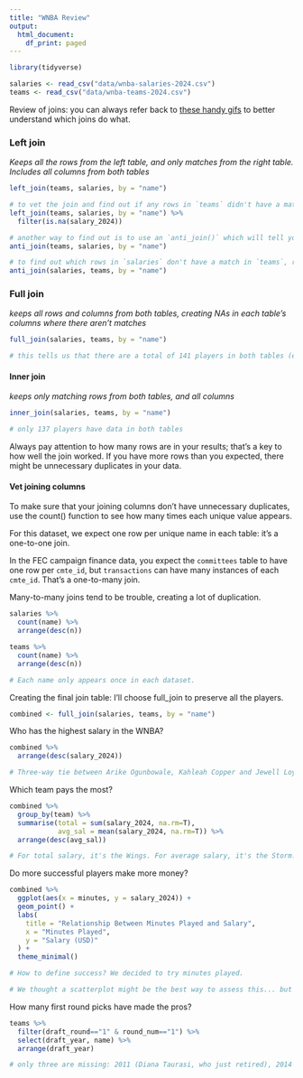 ```yaml
---
title: "WNBA Review"
output:
  html_document:
    df_print: paged
---
```


```r
library(tidyverse)
```

```r
salaries <- read_csv("data/wnba-salaries-2024.csv")
teams <- read_csv("data/wnba-teams-2024.csv")
```

Review of joins: you can always refer back to [these handy gifs](https://github.com/gadenbuie/tidyexplain?tab=readme-ov-file#mutating-joins) to better understand which joins do what.

### Left join

*Keeps all the rows from the left table, and only matches from the right table. Includes all columns from both tables*

```r
left_join(teams, salaries, by = "name")

# to vet the join and find out if any rows in `teams` didn't have a match in `salaries`, pick a column from `salaries` and see how many rows have NAs: 
left_join(teams, salaries, by = "name") %>% 
  filter(is.na(salary_2024))

# another way to find out is to use an `anti_join()` which will tell you which rows in `teams` (table x) don't have a match in `salaries` (table y):
anti_join(teams, salaries, by = "name")

# to find out which rows in `salaries` don't have a match in `teams`, reverse the table order:
anti_join(salaries, teams, by = "name")
```

### Full join

*keeps all rows and columns from both tables, creating NAs in each table's columns where there aren't matches*
```r
full_join(salaries, teams, by = "name")

# this tells us that there are a total of 141 players in both tables (each is missing one or more from the total)
```
#### Inner join

*keeps only matching rows from both tables, and all columns*
```r
inner_join(salaries, teams, by = "name")

# only 137 players have data in both tables
```

Always pay attention to how many rows are in your results; that's a key to how well the join worked. If you have more rows than you expected, there might be unnecessary duplicates in your data.

#### Vet joining columns
To make sure that your joining columns don't have unnecessary duplicates, use the count() function to see how many times each unique value appears. 

For this dataset, we expect one row per unique name in each table: it's a one-to-one join.

In the FEC campaign finance data, you expect the `committees` table to have one row per `cmte_id`, but `transactions` can have many instances of each `cmte_id`. That's a one-to-many join. 

Many-to-many joins tend to be trouble, creating a lot of duplication.

```r
salaries %>% 
  count(name) %>% 
  arrange(desc(n))

teams %>% 
  count(name) %>% 
  arrange(desc(n))

# Each name only appears once in each dataset.
```

Creating the final join table: I'll choose full_join to preserve all the players. 

```r
combined <- full_join(salaries, teams, by = "name")
```


Who has the highest salary in the WNBA?

```r
combined %>% 
  arrange(desc(salary_2024))

# Three-way tie between Arike Ogunbowale, Kahleah Copper and Jewell Loyd.
```

Which team pays the most?

```r
combined %>% 
  group_by(team) %>% 
  summarise(total = sum(salary_2024, na.rm=T),
            avg_sal = mean(salary_2024, na.rm=T)) %>% 
  arrange(desc(avg_sal))

# For total salary, it's the Wings. For average salary, it's the Storm.
```

Do more successful players make more money?

```r
combined %>% 
  ggplot(aes(x = minutes, y = salary_2024)) +
  geom_point() +
  labs(
    title = "Relationship Between Minutes Played and Salary",
    x = "Minutes Played",
    y = "Salary (USD)"
  ) +
  theme_minimal()

# How to define success? We decided to try minutes played.

# We thought a scatterplot might be the best way to assess this... but it's hard to draw any conclusions that we could put in stories. There does appear to be a relationship. 
```

How many first round picks have made the pros?

```r
teams %>% 
  filter(draft_round=="1" & round_num=="1") %>% 
  select(draft_year, name) %>% 
  arrange(draft_year)

# only three are missing: 2011 (Diana Taurasi, who just retired), 2014 (Maya Moore who left to join the Innocence Project) and 2021 (Charli Collier). 
```
